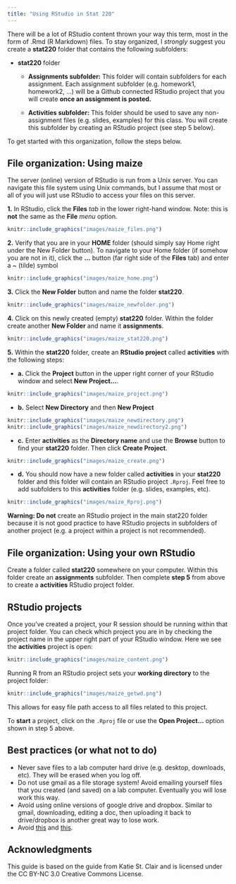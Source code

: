 ```yaml
---
title: "Using RStudio in Stat 220" 
---
```


There will be a lot of RStudio content thrown your way this term, most in the form of .Rmd (R Markdown) files. To stay organized, I *strongly* suggest you create a **stat220** folder that contains the following subfolders:

-   **stat220** folder
    -   **Assignments subfolder:** This folder will contain subfolders for each assignment. Each assignment subfolder (e.g. homework1, homework2, ...) will be a Github connected RStudio project that you will create **once an assignment is posted.**

    -   **Activities subfolder:** This folder should be used to save any non-assignment files (e.g. slides, examples) for this class. You will create this subfolder by creating an RStudio project (see step 5 below).

To get started with this organization, follow the steps below.

## File organization: Using maize

The server (online) version of RStudio is run from a Unix server. You can navigate this file system using Unix commands, but I assume that most or all of you will just use RStudio to access your files on this server.

**1.** In RStudio, click the **Files** *tab* in the lower right-hand window. Note: this is **not** the same as the **File** *menu* option.

```r
knitr::include_graphics("images/maize_files.png")
```

**2.** Verify that you are in your **HOME** folder (should simply say Home right under the New Folder button). To navigate to your Home folder (if somehow you are not in it), click the **...** button (far right side of the **Files** tab) and enter a \~ (tilde) symbol

```r
knitr::include_graphics("images/maize_home.png")
```

**3.** Click the **New Folder** button and name the folder **stat220**.

```r
knitr::include_graphics("images/maize_newfolder.png")
```

**4.** Click on this newly created (empty) **stat220** folder. Within the folder create another **New Folder** and name it **assignments**.

```r
knitr::include_graphics("images/maize_stat220.png")
```

**5.** Within the **stat220** folder, create an **RStudio project** called **activities** with the following steps:

-   **a.** Click the **Project** button in the upper right corner of your RStudio window and select **New Project...**.

```r
knitr::include_graphics("images/maize_project.png")
```

-   **b.** Select **New Directory** and then **New Project**

```r
knitr::include_graphics("images/maize_newdirectory.png")
knitr::include_graphics("images/maize_newdirectory2.png")
```

-   **c.** Enter **activities** as the **Directory name** and use the **Browse** button to find your **stat220** folder. Then click **Create Project**.

```r
knitr::include_graphics("images/maize_create.png")
```

-   **d.** You should now have a new folder called **activities** in your **stat220** folder and this folder will contain an RStudio project `.Rproj`. Feel free to add subfolders to this **activities** folder (e.g. slides, examples, etc).

```r
knitr::include_graphics("images/maize_Rproj.png")
```

**Warning: Do not** create an RStudio project in the main stat220 folder because it is not good practice to have RStudio projects in subfolders of another project (e.g. a project within a project is not recommended).

## File organization: Using your own RStudio

Create a folder called **stat220** somewhere on your computer. Within this folder create an **assignments** subfolder. Then complete **step 5** from above to create a **activities** RStudio project folder.

## RStudio projects

Once you've created a project, your R session should be running within that project folder. You can check which project you are in by checking the project name in the upper right part of your RStudio window. Here we see the **activities** project is open:

```r
knitr::include_graphics("images/maize_content.png")
```

Running R from an RStudio project sets your **working directory** to the project folder:

```r
knitr::include_graphics("images/maize_getwd.png")
```

This allows for easy file path access to all files related to this project.

To **start** a project, click on the `.Rproj` file or use the **Open Project...** option shown in step 5 above.

## Best practices (or what not to do)

-   Never save files to a lab computer hard drive (e.g. desktop, downloads, etc). They will be erased when you log off.
-   Do not use gmail as a file storage system! Avoid emailing yourself files that you created (and saved) on a lab computer. Eventually you will lose work this way.
-   Avoid using online versions of google drive and dropbox. Similar to gmail, downloading, editing a doc, then uploading it back to drive/dropbox is another great way to lose work.
-   Avoid [this](https://xkcd.com/1459/) and [this](http://phdcomics.com/comics.php?f=1531).




## Acknowledgments {.appendix}

This guide is based on the guide from Katie St. Clair and is licensed under the CC BY-NC 3.0 Creative Commons License.
